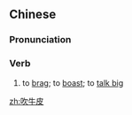 ==Chinese==
{{zh-forms|type=12}}

===Pronunciation===
{{zh-pron
|m=chuīniúpí
|cat=v
}}

===Verb===
{{zh-verb}}

# to [[brag]]; to [[boast]]; to [[talk big]]

[[zh:吹牛皮]]